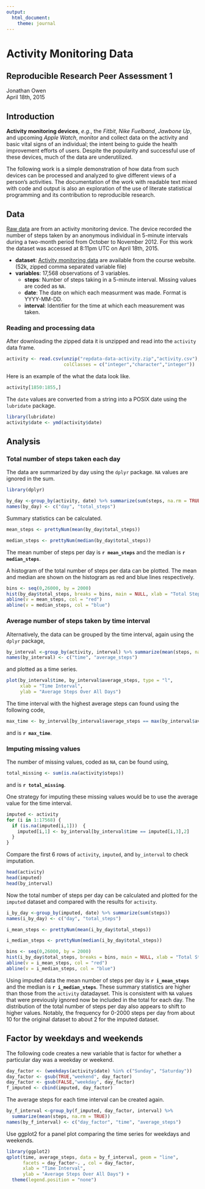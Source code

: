 ```yaml
---
output: 
  html_document:
    theme: journal
---
```


Activity Monitoring Data
========================
Reproducible Research Peer Assessment 1  
---------------------------------------  

Jonathan Owen  
April 18th, 2015  

  
  
  
## Introduction  
**Activity monitoring devices**, *e.g.*, the *Fitbit*, *Nike Fuelband*, 
*Jawbone Up*, and upcoming *Apple Watch*, monitor and collect data on the 
activity and basic vital signs of an individual; the intent being to guide the 
health improvement efforts of users. Despite the popularity and successful use
of these devices, much of the data are underutilized. 
  
  
The following work is a simple demonstration of how data from such devices can 
be processed and analyzed to give different views of a person's activities. The
documentation of the work with readable text mixed with code and output is also 
an exploration of the use of literate statistical programming and its 
contribution to reproducible research.

## Data
[Raw data](https://d396qusza40orc.cloudfront.net/repdata%2Fdata%2Factivity.zip)
are from an activity monitoring device. The device recorded the number of 
steps taken by an anonymous individual in 5-minute intervals during a two-month 
period from October to November 2012. For this work the dataset was accessed at 
8:11pm UTC on April 18th, 2015.

  + **dataset**:  [Activity monitoring data](https://d396qusza40orc.cloudfront.net/repdata%2Fdata%2Factivity.zip)
  are available from the course website. (52k, zipped comma separated variable file)
  + **variables**:  17,568 observations of 3 variables.  
    + **steps**:  Number of steps taking in a 5-minute interval. Missing values 
    are coded as `NA`.
    + **date**:  The date on which each measurment was made. 
    Format is YYYY-MM-DD.
    + **interval**:  Identifier for the time at which each measurement was taken.  
    
  
### Reading and processing data  
After downloading the zipped data it is unzipped and read into the `activity`
data frame.
```r
activity <- read.csv(unzip("repdata-data-activity.zip","activity.csv"), 
                     colClasses = c("integer","character","integer"))
```  
Here is an example of the what the data look like.
```r
activity[1850:1855,]
```
The `date` values are converted from a string into a POSIX date using the 
`lubridate` package.
```r
library(lubridate)
activity$date <- ymd(activity$date)
```

## Analysis
### Total number of steps taken each day
The data are summarized by day using the `dplyr` package. `NA` values are
ignored in the sum.
```r
library(dplyr)
```

```r
by_day <-group_by(activity, date) %>% summarize(sum(steps, na.rm = TRUE))
names(by_day) <- c("day", "total_steps")
```

Summary statistics can be calculated.
```r
mean_steps <- prettyNum(mean(by_day$total_steps))
```
```r
median_steps <- prettyNum(median(by_day$total_steps))
```
The mean number of steps per day is **`r mean_steps`** and the median is 
**`r median_steps`**.  
  
  
A histogram of the total number of steps per data can be plotted. The mean and 
median are shown on the histogram as red and blue lines respectively.

```r
bins <- seq(0,26000, by = 2000)
hist(by_day$total_steps, breaks = bins, main = NULL, xlab = "Total Steps per Day")
abline(v = mean_steps, col = "red")
abline(v = median_steps, col = "blue")
```
  
### Average number of steps taken by time interval  

Alternatively, the data can be grouped by the time interval, again using the 
`dplyr` package,
```r
by_interval <-group_by(activity, interval) %>% summarize(mean(steps, na.rm = TRUE))
names(by_interval) <- c("time", "average_steps")
```
 
and plotted as a time series.
```r
plot(by_interval$time, by_interval$average_steps, type = "l",
     xlab = "Time Interval", 
     ylab = "Average Steps Over All Days")
```

The time interval with the highest average steps can found using the following 
code,
```r
max_time <- by_interval[by_interval$average_steps == max(by_interval$average_steps),1]
```
and is **`r max_time`**.  
  
### Imputing missing values
The number of missing values, coded as `NA`, can be found using,
```r
total_missing <- sum(is.na(activity$steps))
```
and is **`r total_missing`**.  

One strategy for imputing these missing values would be to use the average 
value for the time interval.
```r
imputed <- activity
for (i in 1:17568) {
  if (is.na(imputed[i,1]))  {
    imputed[i,1] <- by_interval[by_interval$time == imputed[i,3],2]
  }
}
```
Compare the first 6 rows of `activity`, `imputed`, and `by_interval` to check
imputation.
```r
head(activity)
head(imputed)
head(by_interval)
```

Now the total number of steps per day can be calculated and plotted for the 
`imputed` dataset and compared with the results for `activity`.
```r
i_by_day <-group_by(imputed, date) %>% summarize(sum(steps))
names(i_by_day) <- c("day", "total_steps")
```
```r
i_mean_steps <- prettyNum(mean(i_by_day$total_steps))
```
```r
i_median_steps <- prettyNum(median(i_by_day$total_steps))
```
```r
bins <- seq(0,26000, by = 2000)
hist(i_by_day$total_steps, breaks = bins, main = NULL, xlab = "Total Steps per Day (imputed)")
abline(v = i_mean_steps, col = "red")
abline(v = i_median_steps, col = "blue")
```  

Using imputed data the mean number of steps per day is **`r i_mean_steps`** and
the median is **`r i_median_steps`**.  These summary statistics are higher than 
those from the `activity` datadayset. This is consistent with `NA` values that were 
previously ignored now be included in the total for each day.  The distribution 
of the total number of steps per day also appears to shift to higher values. 
Notably, the frequency for 0-2000 steps per day from about 10 for the original 
dataset to about 2 for the imputed dataset.  
  
## Factor by weekdays and weekends
The following code creates a new variable that is factor for whether a 
particular day was a weekday or weekend.
```r
day_factor <- (weekdays(activity$date) %in% c("Sunday", "Saturday"))
day_factor <- gsub(TRUE,"weekend", day_factor)
day_factor <- gsub(FALSE,"weekday", day_factor)
f_imputed <- cbind(imputed, day_factor)
```

The average steps for each time interval can be created again.
```r
by_f_interval <-group_by(f_imputed, day_factor, interval) %>% 
  summarize(mean(steps, na.rm = TRUE))
names(by_f_interval) <- c("day_factor", "time", "average_steps")
```

Use ggplot2 for a panel plot comparing the time series for weekdays and weekends.
```r
library(ggplot2)
qplot(time, average_steps, data = by_f_interval, geom = "line", 
      facets = day_factor~. , col = day_factor, 
      xlab = "Time Interval",
      ylab = "Average Steps Over All Days") + 
  theme(legend.position = "none")
```

